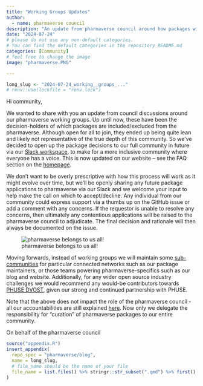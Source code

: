 ```yaml
---
title: "Working Groups Updates"
author:
  - name: pharmaverse council
description: "An update from pharmaverse council around how packages will get included in pharmaverse in future."
date: "2024-07-24"
# please do not use any non-default categories.
# You can find the default categories in the repository README.md
categories: [Community]
# feel free to change the image
image: "pharmaverse.PNG"

---
```


<!--------------- typical setup ----------------->

```r
long_slug <- "2024-07-24_working__groups_..."
# renv::use(lockfile = "renv.lock")
```

<!--------------- post begins here ----------------->

Hi community,

We wanted to share with you an update from council discussions around our
pharmaverse working groups. Up until now, these have been the decision-holders of
which packages are included/excluded from the pharmaverse. Although open for
all to join, they ended up being quite lean and likely not representative of the
true depth of this community. So we’ve decided to open up the package decisions
to our full community in future via our [Slack workspace](https://pharmaverse.slack.com/),
to make for a more inclusive community where everyone has a voice. This is now
updated on our website – see the FAQ section on the [homepage](https://pharmaverse.org/).

We don't want to be overly prescriptive with how this process will work as it
might evolve over time, but we'll be openly sharing any future package
applications to pharmaverse via our Slack and we welcome your input to help make
the call on which to accept/decline. Any individual from our community could
express support via a thumbs up on the GitHub issue or add a comment with any
concerns. If the requestor is unable to resolve any concerns, then ultimately
any contentious applications will be raised to the pharmaverse council to
adjudicate. The final decision and rationale will then always be documented on
the issue.

![pharmaverse belongs to us all!](hands.PNG){fig-align="center"}

Moving forwards, instead of working groups we will maintain some
[sub-communities](https://pharmaverse.org/contribute/wg/)
for particular connected networks such as our package maintainers, or those
teams powering pharmaverse-specifics such as our blog and website.
Additionally, for any wider open source industry challenges we would recommend
any would-be contributors towards
[PHUSE DVOST](https://advance.phuse.global/pages/viewpage.action?pageId=327777),
given our strong and continued partnership with PHUSE.

Note that the above does not impact the role of the pharmaverse council - all
our accountabilities are still explained [here](https://pharmaverse.org/contribute/council/).
Now only we delegate the responsibility for "curation" of pharmaverse packages
to our entire community.

On behalf of the pharmaverse council


<!--------------- appendices go here ----------------->

```r
source("appendix.R")
insert_appendix(
  repo_spec = "pharmaverse/blog",
  name = long_slug,
  # file_name should be the name of your file
  file_name = list.files() %>% stringr::str_subset(".qmd") %>% first()
)
```
